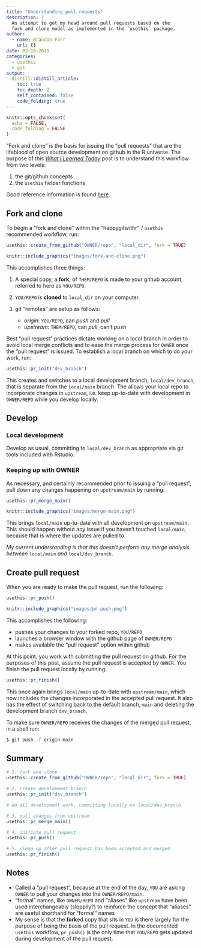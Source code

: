 ```yaml
---
title: "Understanding pull requests"
description: |
  An attempt to get my head around pull requests based on the
  fork and clone model as implemented in the `usethis` package.
author:
  - name: Brandon Farr
    url: {}
date: 02-10-2021
categories:
  - usethis
  - git
output:
  distill::distill_article:
    toc: true
    toc_depth: 2
    self_contained: false
    code_folding: true
---
```


```r
knitr::opts_chunk$set(
  echo = FALSE,
  code_folding = FALSE
)
```

"Fork and clone" is the basis for issuing the "pull requests" that are the lifeblood of open source development on github in the R universe. The purpose of this [*What I Learned Today*](https://orderlyquant.github.io/wilting/) post is to understand this workflow from two levels:

1.  the git/github concepts
2.  the `usethis` helper functions

Good reference information is found [here](https://usethis.r-lib.org/articles/articles/pr-functions.html).

## Fork and clone

To begin a "fork and clone" within the "happygitwithr" / `usethis` recommended workflow, run:

```r

usethis::create_from_github("OWNER/repo", "local_dir", fork = TRUE)

```

```r
knitr::include_graphics("images/fork-and-clone.png")
```

This accomplishes three things:

1.  A special copy, a **fork**, of `THEM/REPO` is made to your github account, referred to here as `YOU/REPO`.

2.  `YOU/REPO` is **cloned** to `local_dir` on your computer.

3.  git "remotes" are setup as follows:

    -   *origin*: `YOU/REPO`, can *push* and *pull*
    -   *upstream*: `THEM/REPO`, can *pull*, can't *push*

Best "pull request" practices dictate working on a local branch in order to avoid local merge conflicts and to ease the merge process for `OWNER` once the "pull request" is issued. To establish a local branch on which to do your work, run:

```r

usethis::pr_init("dev_branch")

```

This creates and switches to a local development branch, `local/dev_branch`, that is separate from the `local/main` branch. The allows your local repo to incorporate changes in `upstream`, i.e. keep up-to-date with development in `OWNER/REPO` while you develop locally.



## Develop

### Local development

Develop as usual, committing to `local/dev_branch` as appropriate via git tools included with Rstudio.

### Keeping up with OWNER

As necessary, and certainly recommended prior to issuing a "pull request", pull down any changes happening on `upstream/main` by running:

```r

usethis::pr_merge_main()

```

```r
knitr::include_graphics("images/merge-main.png")
```

This brings `local/main` up-to-date with all development on `upstream/main`. This should happen without any issue if you haven't touched `local/main`, because that is where the updates are pulled to.

*My current understanding is that this doesn't perform any merge analysis between* `local/main` *and* `local/dev_branch`.

## Create pull request

When you are ready to make the pull request, run the following:

```r

usethis::pr_push()

```

```r
knitr::include_graphics("images/pr-push.png")
```

This accomplishes the following:

- pushes your changes to your forked repo, `YOU/REPO`
- launches a browser window with the github page of `OWNER/REPO`
- makes available the "pull request" option within github

At this point, you work with submitting the pull request on github. For the purposes of this post, assume the pull request is accepted by `OWNER`. You finish the pull request locally by running:


```r

usethis::pr_finish()

```

This once again brings `local/main` up-to-date with `upstream/main`, which
now includes the changes incorporated in the accepted pull request. It
also has the effect of switching back to the default branch, `main` and
deleting the development branch `dev_branch`.

To make sure `OWNER/REPO` receives the changes of the merged pull request, in a shell run:

```bash
$ git push -f origin main
```

## Summary

```r

# 1. fork and clone
usethis::create_from_github("OWNER/repo", "local_dir", fork = TRUE)

# 2. create development branch
usethis::pr_init("dev_branch")

# do all development work, committing locally on local/dev_branch

# 3. pull changes from upstream
usethis::pr_merge_main()

# 4. initiate pull request
usethis::pr_push()

# 5. clean up after pull request has been accepted and merged
usethis::pr_finish()

```



## Notes

- Called a "pull request", because at the end of the day, `YOU` are
  asking `OWNER` to pull your changes into the `OWNER/REPO/main`.
- "formal" names, like `OWNER/REPO` and "aliases" like `upstream` have
  been used interchangeably (sloppily?) to reinforce the concept that
  "aliases" are useful shorthand for "formal" names
- My sense is that the **fork**ed copy that sits in `YOU` is there
  largely for the purpose of being the basis of the pull request. In
  the documented `usethis` workflow, `pr_push()` is the only time that
  `YOU/REPO` gets updated during development of the pull request.
